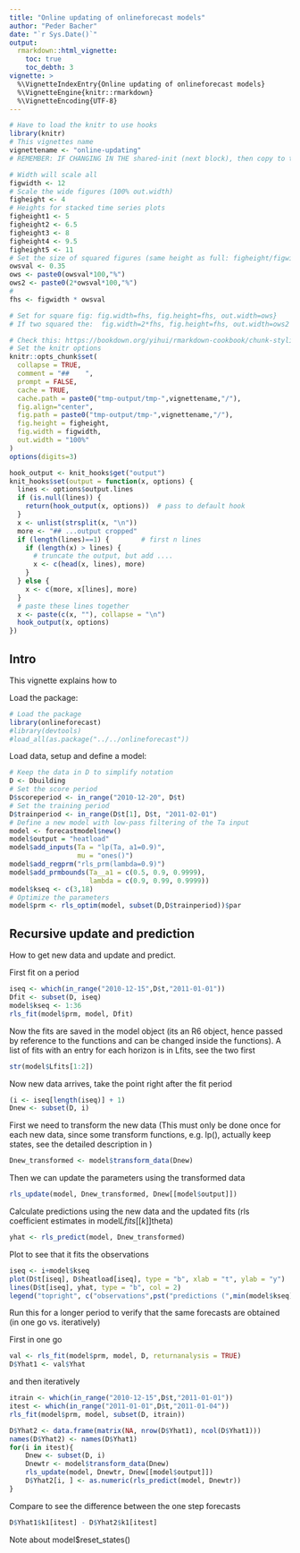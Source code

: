 ```yaml
---
title: "Online updating of onlineforecast models"
author: "Peder Bacher"
date: "`r Sys.Date()`"
output:
  rmarkdown::html_vignette:
    toc: true
    toc_debth: 3
vignette: >
  %\VignetteIndexEntry{Online updating of onlineforecast models}
  %\VignetteEngine{knitr::rmarkdown}
  %\VignetteEncoding{UTF-8}
---
```


```r
# Have to load the knitr to use hooks
library(knitr)
# This vignettes name
vignettename <- "online-updating"
# REMEMBER: IF CHANGING IN THE shared-init (next block), then copy to the others!
```

<!--shared-init-start-->
```r
# Width will scale all
figwidth <- 12
# Scale the wide figures (100% out.width)
figheight <- 4
# Heights for stacked time series plots
figheight1 <- 5
figheight2 <- 6.5
figheight3 <- 8
figheight4 <- 9.5
figheight5 <- 11
# Set the size of squared figures (same height as full: figheight/figwidth)
owsval <- 0.35
ows <- paste0(owsval*100,"%")
ows2 <- paste0(2*owsval*100,"%")
# 
fhs <- figwidth * owsval

# Set for square fig: fig.width=fhs, fig.height=fhs, out.width=ows}
# If two squared the:  fig.width=2*fhs, fig.height=fhs, out.width=ows2

# Check this: https://bookdown.org/yihui/rmarkdown-cookbook/chunk-styling.html
# Set the knitr options
knitr::opts_chunk$set(
  collapse = TRUE,
  comment = "##    ",
  prompt = FALSE,
  cache = TRUE,
  cache.path = paste0("tmp-output/tmp-",vignettename,"/"),
  fig.align="center",
  fig.path = paste0("tmp-output/tmp-",vignettename,"/"),
  fig.height = figheight,
  fig.width = figwidth,
  out.width = "100%"
)
options(digits=3)

hook_output <- knit_hooks$get("output")
knit_hooks$set(output = function(x, options) {
  lines <- options$output.lines
  if (is.null(lines)) {
    return(hook_output(x, options))  # pass to default hook
  }
  x <- unlist(strsplit(x, "\n"))
  more <- "## ...output cropped"
  if (length(lines)==1) {        # first n lines
    if (length(x) > lines) {
      # truncate the output, but add ....
      x <- c(head(x, lines), more)
    }
  } else {
    x <- c(more, x[lines], more)
  }
  # paste these lines together
  x <- paste(c(x, ""), collapse = "\n")
  hook_output(x, options)
})

```

[onlineforecasting]: https://onlineforecasting.org/articles/onlineforecasting.pdf
[building heat load forecasting]: https://onlineforecasting.org/examples/building-heat-load-forecasting.html
[onlineforecasting.org]: https://onlineforecasting.org
<!--shared-init-end-->


## Intro
This vignette explains how to 

Load the package:
```r
# Load the package
library(onlineforecast)
#library(devtools)
#load_all(as.package("../../onlineforecast"))
```

Load data, setup and define a model:
```r
# Keep the data in D to simplify notation
D <- Dbuilding
# Set the score period 
D$scoreperiod <- in_range("2010-12-20", D$t)
# Set the training period
D$trainperiod <- in_range(D$t[1], D$t, "2011-02-01")
# Define a new model with low-pass filtering of the Ta input
model <- forecastmodel$new()
model$output = "heatload"
model$add_inputs(Ta = "lp(Ta, a1=0.9)",
                 mu = "ones()")
model$add_regprm("rls_prm(lambda=0.9)")
model$add_prmbounds(Ta__a1 = c(0.5, 0.9, 0.9999),
                    lambda = c(0.9, 0.99, 0.9999))
model$kseq <- c(3,18)
# Optimize the parameters
model$prm <- rls_optim(model, subset(D,D$trainperiod))$par
```



## Recursive update and prediction

How to get new data and update and predict.

First fit on a period
```r
iseq <- which(in_range("2010-12-15",D$t,"2011-01-01"))
Dfit <- subset(D, iseq)
model$kseq <- 1:36
rls_fit(model$prm, model, Dfit)
```

Now the fits are saved in the model object (its an R6 object, hence passed by reference to the functions and can be changed inside the functions). A list of fits with an entry for each horizon is in Lfits, see the two first
```r
str(model$Lfits[1:2])
```

Now new data arrives, take the point right after the fit period
```r
(i <- iseq[length(iseq)] + 1)
Dnew <- subset(D, i)
```

First we need to transform the new data (This must only be done once for each
new data, since some transform functions, e.g. lp(), actually keep states, see
the detailed description in )
```r
Dnew_transformed <- model$transform_data(Dnew)
```

Then we can update the parameters using the transformed data
```r
rls_update(model, Dnew_transformed, Dnew[[model$output]])
```

Calculate predictions using the new data and the updated fits (rls coefficient estimates in model$Lfits[[k]]$theta)
```r
yhat <- rls_predict(model, Dnew_transformed)
```

Plot to see that it fits the observations
```r
iseq <- i+model$kseq
plot(D$t[iseq], D$heatload[iseq], type = "b", xlab = "t", ylab = "y")
lines(D$t[iseq], yhat, type = "b", col = 2)
legend("topright", c("observations",pst("predictions (",min(model$kseq)," to ",max(model$kseq)," steps ahead)")), lty = 1, col = 1:2)
```

Run this for a longer period to verify that the same forecasts are obtained (in one go vs. iteratively)

First in one go
```r
val <- rls_fit(model$prm, model, D, returnanalysis = TRUE)
D$Yhat1 <- val$Yhat
```

and then iteratively
```r
itrain <- which(in_range("2010-12-15",D$t,"2011-01-01"))
itest <- which(in_range("2011-01-01",D$t,"2011-01-04"))
rls_fit(model$prm, model, subset(D, itrain))

D$Yhat2 <- data.frame(matrix(NA, nrow(D$Yhat1), ncol(D$Yhat1)))
names(D$Yhat2) <- names(D$Yhat1)
for(i in itest){
    Dnew <- subset(D, i)
    Dnewtr <- model$transform_data(Dnew)
    rls_update(model, Dnewtr, Dnew[[model$output]])
    D$Yhat2[i, ] <- as.numeric(rls_predict(model, Dnewtr))
}
```

Compare to see the difference between the one step forecasts
```r
D$Yhat1$k1[itest] - D$Yhat2$k1[itest]
```

Note about model$reset_states()
